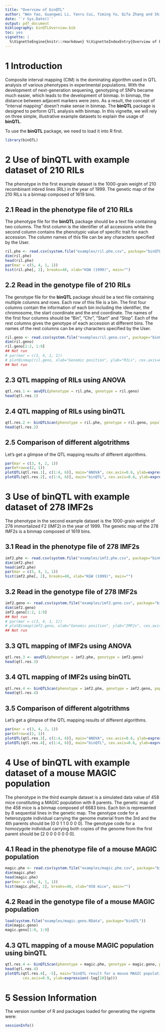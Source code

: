 ```yaml
---
title: "Overview of binQTL"
author: "Wen Yao, Guangwei Li, Yanru Cui, Yiming Yu, Qifa Zhang and Shizhong Xu"
date: '`r Sys.Date()`'
output: pdf_document
bibliography: binQTLOverview.bib
toc: yes
vignette: |
  %\VignetteEngine{knitr::rmarkdown} %\VignetteIndexEntry{Overview of binQTL}
---
```


# 1 Introduction

Composite interval mapping (CIM) is the dominating algorithm
used in QTL analysis of various phenotypes in experimental populations. 
With the development of next-generation sequening, genotyping of SNPs 
became much easier, which leads to the development of binmap. In binmap, 
the distance between adjacent markers were zero. As a result, the concept
of "interval mapping" doesn't make sense in binmap. The **binQTL** package 
is designed to perform QTL analysis with binmap. In this vignette, 
we will rely on three simple, illustrative example datasets to explain 
the usage of **binQTL**.

To use the **binQTL** package, we need to load it into R first. 

```r
library(binQTL)
```


# 2 Use of **binQTL** with example dataset of 210 RILs

The phenotype in the first example dataset is the 1000-grain weight
of 210 recombinant inbred lines (RIL) in the year of 1999. The genetic map
of the 210 RILs is a binmap composed of 1619 bins.

## 2.1 Read in the phenotype file of 210 RILs

The phenotype file for the **binQTL** package should be a text file containing
two columns. The first column is the identifier of all accessions while the
second column contains the phenotypic value of specific trait for each accession.
The column names of this file can be any characters specified by the User.

```r
ril.phe <- read.csv(system.file("examples/ril.phe.csv", package="binQTL"), as.is=T)
dim(ril.phe)
head(ril.phe)
par(mar = c(5, 4, 1, 1))
hist(ril.phe[, 2], breaks=40, xlab="KGW (1999)", main="")
```

## 2.2 Read in the genotype file of 210 RILs

The genotype file for the **binQTL** package should be a text file containing
multiple columns and rows. Each row of this file is a bin. The first four columns
contain the information of each bin including the identifier, the chromosome,
the start coordinate and the end coordinate. The names of the first four columns
should be "Bin", "Chr", "Start" and "Stop". Each of the rest columns gives the 
genotype of each accession at different bins. The names of the rest columns can 
be any characters specified by the User.

```r
ril.geno <- read.csv(system.file("examples/ril.geno.csv", package="binQTL"), as.is=T)
dim(ril.geno)
ril.geno[1:2, 1:9]
## Not run
# par(mar = c(3, 4, 1, 1))
# plotBinmap(ril.geno, xlab="Genomic position", ylab="RILs", cex.axis=0.6)
## Not run
```

## 2.3 QTL mapping of RILs using ANOVA

```r
qtl.res.1 <- aovQTL(phenotype = ril.phe, genotype = ril.geno)
head(qtl.res.1)
```

## 2.4 QTL mapping of RILs using binQTL

```r
qtl.res.2 <- binQTLScan(phenotype = ril.phe, genotype = ril.geno, population="RIL")
head(qtl.res.2)
```

## 2.5 Comparison of different algotrithms

Let's get a glimpse of the QTL mapping results of different algorithms.

```r
par(mar = c(3, 4, 2, 1))
par(mfrow=c(2, 1))
plotQTL(qtl.res.1[, c(1:4, 6)], main="ANOVA", cex.axis=0.6, ylab=expression(-log[10](p)))
plotQTL(qtl.res.2[, c(1:4, 6)], main="binQTL", cex.axis=0.6, ylab=expression(-log[10](p)))
```

# 3 Use of **binQTL** with example dataset of 278 IMF2s

The phenotype in the second example dataset is the 1000-grain weight
of 278 immortalized F2 (IMF2) in the year of 1999. The genetic map
of the 278 IMF2s is a binmap composed of 1619 bins.

## 3.1 Read in the phenotype file of 278 IMF2s

```r
imf2.phe <- read.csv(system.file("examples/imf2.phe.csv", package="binQTL"), as.is=T)
dim(imf2.phe)
head(imf2.phe)
par(mar = c(5, 4, 1, 1))
hist(imf2.phe[, 2], breaks=40, xlab="KGW (1999)", main="")
```

## 3.2 Read in the genotype file of 278 IMF2s

```r
imf2.geno <- read.csv(system.file("examples/imf2.geno.csv", package="binQTL"), as.is=T)
dim(imf2.geno)
imf2.geno[1:2, 1:9]
## Not run
# par(mar = c(3, 4, 1, 1))
# plotBinmap(imf2.geno, xlab="Genomic position", ylab="IMF2s", cex.axis=0.6)
## Not run
```

## 3.3 QTL mapping of IMF2s using ANOVA

```r
qtl.res.3 <- aovQTL(phenotype = imf2.phe, genotype = imf2.geno)
head(qtl.res.3)
```

## 3.4 QTL mapping of IMF2s using binQTL

```r
qtl.res.4 <- binQTLScan(phenotype = imf2.phe, genotype = imf2.geno, population="F2")
head(qtl.res.4)
```

## 3.5 Comparison of different algotrithms

Let's get a glimpse of the QTL mapping results of different algorithms.

```r
par(mar = c(3, 4, 2, 1))
par(mfrow=c(2, 1))
plotQTL(qtl.res.3[, c(1:4, 6)], main="ANOVA", cex.axis=0.6, ylab=expression(-log[10](p)))
plotQTL(qtl.res.4[, c(1:4, 6)], main="binQTL", cex.axis=0.6, ylab=expression(-log[10](p)))
```

# 4 Use of **binQTL** with example dataset of a mouse MAGIC population

The phenotype in the third example dataset is a simulated data value
of 458 mice constituting a MAGIC population with 8 parents. The genetic map
of the 458 mice is a binmap composed of 6683 bins. Each bin is 
represented by 8 sequential lines in the genetic map. 
The genotype code for a heterozygote individual carrying the genome 
material from the 3rd and the 4th parents should be [0 0 1 1 0 0 0 0]. 
The genotype code for a homozygote individual carrying both copies of 
the genome from the first parent should be [2 0 0 0 0 0 0 0].

## 4.1 Read in the phenotype file of a mouse MAGIC population

```r
magic.phe <- read.csv(system.file("examples/magic.phe.csv", package="binQTL"), as.is=T)
dim(magic.phe)
head(magic.phe)
par(mar = c(5, 4, 1, 1))
hist(magic.phe[, 2], breaks=40, xlab="458 mice", main="")
```

## 4.2 Read in the genotype file of a mouse MAGIC population

```r
load(system.file("examples/magic.geno.RData", package="binQTL"))
dim(magic.geno)
magic.geno[1:9, 1:9]
```

## 4.3 QTL mapping of a mouse MAGIC population using binQTL

```r
qtl.res.4 <- binQTLScan(phenotype = magic.phe, genotype = magic.geno, population="MAGIC")
head(qtl.res.4)
plotQTL(qtl.res.4[, -5], main="binQTL result for a mouse MAGIC population", 
        cex.axis=0.9, ylab=expression(-log[10](p)))
```

# 5 Session Information

The version number of R and packages loaded for generating the vignette were:

```r
sessionInfo()
```


